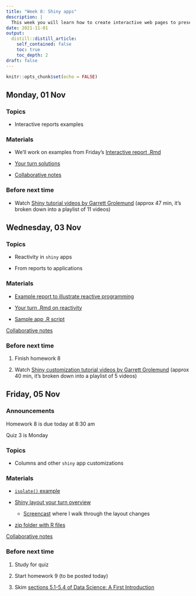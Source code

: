 ```yaml
---
title: "Week 8: Shiny apps"
description: |
  This week you will learn how to create interactive web pages to present your results to the world. These interactive web pages can be created using the shiny package, and only require you to know R—they write the javascript in the background!
date: 2021-11-01
output:
  distill::distill_article:
    self_contained: false
    toc: true
    toc_depth: 2
draft: false
---
```



```r
knitr::opts_chunk$set(echo = FALSE)
```


## Monday, 01 Nov

### Topics

- Interactive reports examples


### Materials

- We'll work on examples from Friday's [Interactive report .Rmd](https://stat220-fa21.github.io/class_materials/slides/17-shiny-reports.Rmd)

- [Your turn solutions](https://stat220-fa21.github.io/class_materials/activities/19-soln-shiny-reports.pdf)

- [Collaborative notes](https://docs.google.com/document/d/1EA7FySBYow-lrM1nQyP0Md1mvvlo27YHlv2s59MoiI8/edit?usp=sharing)


### Before next time

- Watch [Shiny tutorial videos by Garrett Grolemund](https://carleton.hosted.panopto.com/Panopto/Pages/Viewer.aspx?pid=0361538c-7dee-42e1-aeb8-add3002157a8) (approx 47 min, it's broken down into a playlist of 11 videos)


## Wednesday, 03 Nov


### Topics

- Reactivity in `shiny` apps

- From reports to applications


### Materials

- [Example report to illustrate reactive programming](https://stat220-fa21.github.io/class_materials/slides/19-shiny-reactivity.Rmd)

- [Your turn .Rmd on reactivity](https://stat220-fa21.github.io/class_materials/activities/20-shiny-reactivity-example.Rmd)

- [Sample app .R script](https://stat220-fa21.github.io/class_materials/slides/19-shiny01-penguins-app.R)

[Collaborative notes](https://docs.google.com/document/d/1vE_q_Ou_mkjXvUbe-3SiKBjcrigR339AfsVOAkeGaMs/edit?usp=sharing)


### Before next time

1. Finish homework 8

1. Watch [Shiny customization tutorial videos by Garrett Grolemund](https://carleton.hosted.panopto.com/Panopto/Pages/Viewer.aspx?pid=5d40d141-e8d9-48f0-b9b9-add600269cd8) (approx 40 min, it's broken down into a playlist of 5 videos)




## Friday, 05 Nov

### Announcements

Homework 8 is due today at 8:30 am

Quiz 3 is Monday



### Topics

- Columns and other `shiny` app customizations


### Materials

- [`isolate()` example](https://stat220-fa21.github.io/class_materials/slides/20-isolate-babynames.R)

- [Shiny layout your turn overview](https://stat220-fa21.github.io/class_materials/activities/21-shiny-layout.html)

    + [Screencast](https://carleton.hosted.panopto.com/Panopto/Pages/Viewer.aspx?id=5f996c43-0f99-41b6-97c8-add800f8c4e1) where I walk through the layout changes

- [zip folder with R files](https://stat220-fa21.github.io/class_materials/activities/21-shiny-penguins.zip)

[Collaborative notes](https://docs.google.com/document/d/1OwrV4E15W8MLeFBL2taGGhUJ3qAYLsq3S3vmP0wZ8pc/edit?usp=sharing)

### Before next time

1. Study for quiz

1. Start homework 9 (to be posted today)

1. Skim [sections 5.1-5.4 of Data Science: A First Introduction](https://ubc-dsci.github.io/introduction-to-datascience/classification.html#exploring-a-data-set)

